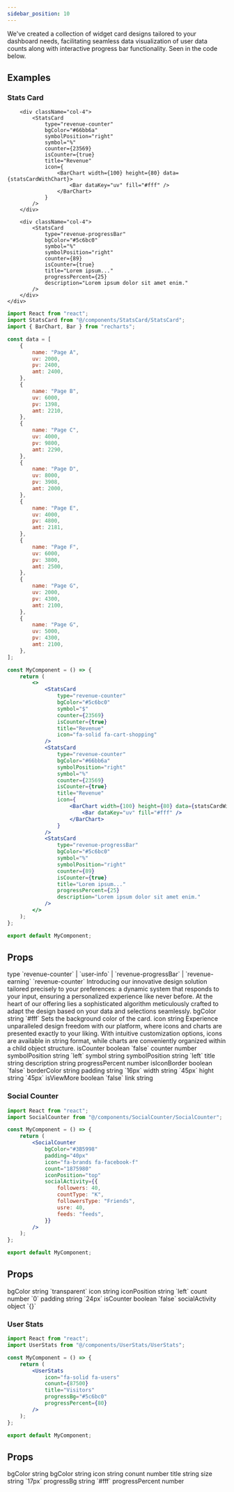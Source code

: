 ```yaml
---
sidebar_position: 10
---
```


We've created a collection of widget card designs tailored to your dashboard needs, facilitating seamless data visualization of user data counts along with interactive progress bar functionality. Seen in the code below.



## Examples

### Stats Card

<CodePreview>
    <div className="d-flex gap-2">
        <div className="col-4">
            <StatsCard
                type="revenue-counter"
                bgColor="#5c6bc0"
                symbol="$"
                counter={23569}
                isCounter={true}
                title="Revenue"
                icon="fa-solid fa-cart-shopping"
            />
        </div>

        <div className="col-4">
            <StatsCard
                type="revenue-counter"
                bgColor="#66bb6a"
                symbolPosition="right"
                symbol="%"
                counter={23569}
                isCounter={true}
                title="Revenue"
                icon={
                    <BarChart width={100} height={80} data={statsCardWithChart}>
                        <Bar dataKey="uv" fill="#fff" />
                    </BarChart>
                }
            />
        </div>

        <div className="col-4">
            <StatsCard
                type="revenue-progressBar"
                bgColor="#5c6bc0"
                symbol="%"
                symbolPosition="right"
                counter={89}
                isCounter={true}
                title="Lorem ipsum..."
                progressPercent={25}
                description="Lorem ipsum dolor sit amet enim."
            />
        </div>
    </div>

</CodePreview>

```jsx title="Widgets"
import React from "react";
import StatsCard from "@/components/StatsCard/StatsCard";
import { BarChart, Bar } from "recharts";

const data = [
    {
        name: "Page A",
        uv: 2000,
        pv: 2400,
        amt: 2400,
    },
    {
        name: "Page B",
        uv: 6000,
        pv: 1398,
        amt: 2210,
    },
    {
        name: "Page C",
        uv: 4000,
        pv: 9800,
        amt: 2290,
    },
    {
        name: "Page D",
        uv: 8000,
        pv: 3908,
        amt: 2000,
    },
    {
        name: "Page E",
        uv: 4000,
        pv: 4800,
        amt: 2181,
    },
    {
        name: "Page F",
        uv: 6000,
        pv: 3800,
        amt: 2500,
    },
    {
        name: "Page G",
        uv: 2000,
        pv: 4300,
        amt: 2100,
    },
    {
        name: "Page G",
        uv: 5000,
        pv: 4300,
        amt: 2100,
    },
];

const MyComponent = () => {
    return (
        <>
            <StatsCard
                type="revenue-counter"
                bgColor="#5c6bc0"
                symbol="$"
                counter={23569}
                isCounter={true}
                title="Revenue"
                icon="fa-solid fa-cart-shopping"
            />
            <StatsCard
                type="revenue-counter"
                bgColor="#66bb6a"
                symbolPosition="right"
                symbol="%"
                counter={23569}
                isCounter={true}
                title="Revenue"
                icon={
                    <BarChart width={100} height={80} data={statsCardWithChart}>
                        <Bar dataKey="uv" fill="#fff" />
                    </BarChart>
                }
            />
            <StatsCard
                type="revenue-progressBar"
                bgColor="#5c6bc0"
                symbol="%"
                symbolPosition="right"
                counter={89}
                isCounter={true}
                title="Lorem ipsum..."
                progressPercent={25}
                description="Lorem ipsum dolor sit amet enim."
            />
        </>
    );
};

export default MyComponent;
```

## Props

<FeatureTable>
    <tr>
        <td>type</td>
        <td>
            `revenue-counter` |
             `user-info` |
              `revenue-progressBar` |
            `revenue-earning`
        </td>
        <td>`revenue-counter`</td>
        <td>
            Introducing our innovative design solution tailored precisely to
            your preferences: a dynamic system that responds to your input,
            ensuring a personalized experience like never before. At the heart
            of our offering lies a sophisticated algorithm meticulously crafted
            to adapt the design based on your data and selections seamlessly.
        </td>
    </tr>
    <tr>
        <td>bgColor</td>
        <td>string</td>
        <td>`#fff`</td>
        <td>Sets the background color of the card.</td>
    </tr>
    <tr>
        <td>icon</td>
        <td>string</td>
        <td></td>
        <td>
        Experience unparalleled design freedom with our platform, where icons and charts are presented exactly to your liking. With intuitive customization options, icons are available in string format, while charts are conveniently organized within a child object structure.
        </td>
    </tr>
    <tr>
        <td>isCounter</td>
        <td>boolean</td>
        <td>`false`</td>
        <td></td>
    </tr>
    <tr>
        <td>counter</td>
        <td>number</td>
        <td></td>
        <td></td>
    </tr>
    <tr>
        <td>symbolPosition</td>
        <td>string</td>
        <td>`left`</td>
        <td></td>
    </tr>
    <tr>
        <td>symbol</td>
        <td>string</td>
        <td></td>
        <td></td>
    </tr>
    <tr>
        <td>symbolPosition</td>
        <td>string</td>
        <td>`left`</td>
        <td></td>
    </tr>
    <tr>
        <td>title</td>
        <td>string</td>
        <td></td>
        <td></td>
    </tr>
    <tr>
        <td>description</td>
        <td>string</td>
        <td></td>
        <td></td>
    </tr>
    <tr>
        <td>progressPercent</td>
        <td>number</td>
        <td></td>
        <td></td>
    </tr>
    <tr>
        <td>isIconBorder</td>
        <td>boolean</td>
        <td>`false`</td>
        <td></td>
    </tr>
    <tr>
        <td>borderColor</td>
        <td>string</td>
        <td></td>
        <td></td>
    </tr>
    <tr>
        <td>padding</td>
        <td>string</td>
        <td>`16px`</td>
        <td></td>
    </tr>
    <tr>
        <td>width</td>
        <td>string</td>
        <td>`45px`</td>
        <td></td>
    </tr>
    <tr>
        <td>hight</td>
        <td>string</td>
        <td>`45px`</td>
        <td></td>
    </tr>
    <tr>
        <td>isViewMore</td>
        <td>boolean</td>
        <td>`false`</td>
        <td></td>
    </tr>
    <tr>
        <td>link</td>
        <td>string</td>
        <td></td>
        <td></td>
    </tr>
</FeatureTable>

### Social Counter

<CodePreview>
    <div className="col-4">
        <SocialCounter
            bgColor="#3B5998"
            padding="40px"
            icon="fa-brands fa-facebook-f"
            count="1875980"
            iconPosition="top"
            socialActivity={{
                followers: 40,
                countType: "K",
                followersType: "Friends",
                usre: 40,
                feeds: "feeds",
            }}
        />
    </div>
</CodePreview>

```jsx title="Widgets"
import React from "react";
import SocialCounter from "@/components/SocialCounter/SocialCounter";

const MyComponent = () => {
    return (
        <SocialCounter
            bgColor="#3B5998"
            padding="40px"
            icon="fa-brands fa-facebook-f"
            count="1875980"
            iconPosition="top"
            socialActivity={{
                followers: 40,
                countType: "K",
                followersType: "Friends",
                usre: 40,
                feeds: "feeds",
            }}
        />
    );
};

export default MyComponent;
```

## Props

<FeatureTable>
    <tr>
        <td>bgColor</td>
        <td>string</td>
        <td>`transparent`</td>
        <td></td>
    </tr>
    <tr>
        <td>icon</td>
        <td>string</td>
        <td></td>
        <td></td>
    </tr>
    <tr>
        <td>iconPosition</td>
        <td>string</td>
        <td>`left`</td>
        <td></td>
    </tr>
    <tr>
        <td>count</td>
        <td>number</td>
        <td>`0`</td>
        <td></td>
    </tr>
    <tr>
        <td>padding</td>
        <td>string</td>
        <td>`24px`</td>
        <td></td>
    </tr>
    <tr>
        <td>isCounter</td>
        <td>boolean</td>
        <td>`false`</td>
        <td></td>
    </tr>
    <tr>
        <td>socialActivity</td>
        <td>object</td>
        <td>`{}`</td>
        <td></td>
    </tr>
</FeatureTable>

### User Stats

<CodePreview>
    <div className="col-4">
        <UserStats
            icon="fa-solid fa-users"
            conunt={87500}
            title="Visitors"
            progressBg="#5c6bc0"
            progressPercent={80}
        />
    </div>
</CodePreview>

```jsx title="Widgets"
import React from "react";
import UserStats from "@/components/UserStats/UserStats";

const MyComponent = () => {
    return (
        <UserStats
            icon="fa-solid fa-users"
            conunt={87500}
            title="Visitors"
            progressBg="#5c6bc0"
            progressPercent={80}
        />
    );
};

export default MyComponent;
```

## Props

<FeatureTable>
    <tr>
        <td>bgColor</td>
        <td>string</td>
        <td></td>
        <td></td>
    </tr>
    <tr>
        <td>bgColor</td>
        <td>string</td>
        <td></td>
        <td></td>
    </tr>
    <tr>
        <td>icon</td>
        <td>string</td>
        <td></td>
        <td></td>
    </tr>
    <tr>
        <td>conunt</td>
        <td>number</td>
        <td></td>
        <td></td>
    </tr>
    <tr>
        <td>title</td>
        <td>string</td>
        <td></td>
        <td></td>
    </tr>
    <tr>
        <td>size</td>
        <td>string</td>
        <td>`17px`</td>
        <td></td>
    </tr>
    <tr>
        <td>progressBg</td>
        <td>string</td>
        <td>`#fff`</td>
        <td></td>
    </tr>
    <tr>
        <td>progressPercent</td>
        <td>number</td>
        <td></td>
        <td></td>
    </tr>
</FeatureTable>
